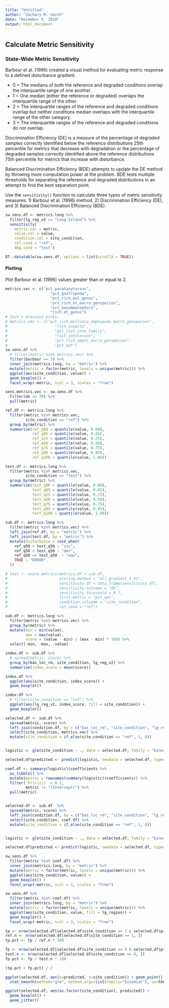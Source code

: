```yaml
---
title: "Untitled"
author: "Zachary M. Smith"
date: "December 5, 2018"
output: html_document
---
```




## Calculate Metric Sensitivity

### State-Wide Metric Sensitivity

Barbour et al. (1996) created a visual method for evaluating metric response to a defined disturbance gradient.

* 0 = The medians of both the reference and degraded conditions overlap the interquartile range of one another.
* 1 = One median (either the reference or degraded) overlaps the interquartile range of the other.
* 2 = The interquartile ranges of the reference and degraded conditions overlap but neither conditions median overlaps with the interquartile range of the other category.
* 3 = The interquartile ranges of the reference and degraded conditions do not overlap.

Discrimination Efficiency (DE) is a measure of the percentage of degraded samples correctly identified below the reference distributions 25th percentile for metrics that decrease with degradation or the percentage of degraded samples correctly identified above the reference distributions 75th percentile for metrics that increase with disturbance.

Balanced Discrimination Efficiency (BDE) attempts to update the DE method by throwing more computation power at the problem. BDE tests multiple thresholds for separating the reference and degraded distributions in an attempt to find the best separation point.

Use the `sensitivity()` function to calculate three types of metric sensitivity measures: 1) Barbour et al. (1996) method, 2) Discrimination Efficiency (DE), and 3) Balanced Discrimination Efficiency (BDE). 
```r
sw.sens.df <- metrics.long %>% 
  filter(lg_reg_v2 == "Long Island") %>%
  sensitivity(
    metric.col = metric,
    value.col = value,
    condition.col = site_condition,
    ref.cond = "ref",
    deg.cond = "test")

DT::datatable(sw.sens.df, options = list(scrollX = TRUE))
```

#### Plotting

Plot Barbour et al. (1996) values greater than or equal to 2.
```r
metrics.vec <- c("pct_paratanytarsus",
                    "pct_gastropoda",
                    "pct_rich_mol_genus",
                    "pct_rich_et_macro_genspecies",
                    "pct_basommatophora",
                    "rich_et_genus")
# Zach's previous picks:
# metrics.vec <- c("pct_rich_mollusca_amphipoda_macro_genspecies",
#                     "rich_insecta",
#                     "pct_rich_cote_family",
#                     "rich_intolerant",
#                     "pct_rich_amphi_macro_genspecies",
#                     "pct_ept")
sw.sens.df %>% 
  # filter(metric %in% metrics.vec) %>% 
  filter(barbour == 3) %>% 
  inner_join(metrics.long, by = "metric") %>% 
  mutate(metric = factor(metric, levels = unique(metric))) %>% 
  ggplot(aes(site_condition, value)) +
  geom_boxplot() +
  facet_wrap(~metric, ncol = 3, scales = "free")
```



```r
sens.metrics.vec <- sw.sens.df %>% 
  filter(de >= 70) %>% 
  pull(metric)

```

```r
ref.df <- metrics.long %>% 
  filter(metric %in% metrics.vec,
         site_condition == "ref") %>% 
  group_by(metric) %>% 
  summarize(ref_q00 = quantile(value, 0.00),
            ref_q05 = quantile(value, 0.05),
            ref_q25 = quantile(value, 0.25),
            ref_q50 = quantile(value, 0.50),
            ref_q75 = quantile(value, 0.75),
            ref_q95 = quantile(value, 0.95),
            ref_q100 = quantile(value, 1.00))

test.df <- metrics.long %>%
  filter(metric %in% metrics.vec,
         site_condition == "test") %>%
  group_by(metric) %>%
  summarize(test_q00 = quantile(value, 0.00),
            test_q05 = quantile(value, 0.05),
            test_q25 = quantile(value, 0.25),
            test_q50 = quantile(value, 0.50),
            test_q75 = quantile(value, 0.75),
            test_q95 = quantile(value, 0.95),
            test_q100 = quantile(value, 1.00))
```

```r
sub.df <- metrics.long %>% 
  filter(metric %in% metrics.vec) %>% 
  left_join(ref.df, by = "metric") %>% 
  left_join(test.df, by = "metric") %>% 
  mutate(disturbance = case_when(
    ref_q50 > test_q50 ~ "inc",
    ref_q50 < test_q50 ~ "dec",
    ref_q50 == test_q50  ~ "equ",
    TRUE ~ "ERROR"
  ))

# test <- score_metrics(metrics.df = sub.df,
#                       scoring.method = "all_gradient_5_95",
#                       sensitivity.df = data.frame(sensitivity.df),
#                       sensitivity.colname = "de",
#                       sensitivity.threshold = 0.7,
#                       first.metric = "pct_ept",
#                       condition.colname = "site_condition",
#                       ref.cond = "ref")
```

```r
sub.df <- metrics.long %>% 
  filter(metric %in% metrics.vec) %>% 
  group_by(metric) %>% 
  mutate(min = min(value),
         max = max(value),
         score = (value - min) / (max - min) * 100) %>% 
  select(-min, -max, -value)

index.df <- sub.df %>% 
  # spread(metric, score) %>% 
  group_by(bas_loc_rm, site_condition, lg_reg_v2) %>% 
  summarise(index_score = mean(score))
```

```r
index.df %>% 
  ggplot(aes(site_condition, index_score)) +
  geom_boxplot() 
```

```r
index.df %>% 
  # filter(site_condition == "ref") %>% 
  ggplot(aes(lg_reg_v2, index_score, fill = site_condition)) +
  geom_boxplot()
```



```r
selected.df <- sub.df %>% 
  spread(metric, score) %>% 
  left_join(condition.df, by = c("bas_loc_rm", "site_condition", "lg_region")) %>% 
  select(site_condition, metrics.vec) %>% 
  mutate(site_condition = if_else(site_condition == "ref", 1, 0))


logistic <- glm(site_condition ~ ., data = selected.df, family = "binomial")

selected.df$predicted <- predict(logistic, newdata = selected.df, type="response")

coef.df <- summary(logistic)$coefficients %>% 
  as_tibble() %>% 
  mutate(metric = rownames(summary(logistic)$coefficients)) %>% 
  filter(`Pr(>|z|)` < 0.1,
         metric != "(Intercept)") %>% 
  pull(metric)


selected.df <- sub.df  %>% 
  spread(metric, score) %>% 
  left_join(condition.df, by = c("bas_loc_rm", "site_condition", "lg_region")) %>% 
  select(site_condition, coef.df) %>% 
  mutate(site_condition = if_else(site_condition == "ref", 1, 0))


logistic <- glm(site_condition ~ ., data = selected.df, family = "binomial")

selected.df$predicted <- predict(logistic, newdata = selected.df, type="response")

```

```r
sw.sens.df %>% 
  filter(metric %in% coef.df) %>% 
  inner_join(metrics.long, by = "metric") %>% 
  mutate(metric = factor(metric, levels = unique(metric))) %>% 
  ggplot(aes(site_condition, value)) +
  geom_boxplot() +
  facet_wrap(~metric, ncol = 3, scales = "free")
```

```r
sw.sens.df %>% 
  filter(metric %in% coef.df) %>% 
  inner_join(metrics.long, by = "metric") %>% 
  mutate(metric = factor(metric, levels = unique(metric))) %>% 
  ggplot(aes(site_condition, value, fill = lg_region)) +
  geom_boxplot() +
  facet_wrap(~metric, ncol = 3, scales = "free")
```

```r
tp <- nrow(selected.df[selected.df$site_condition == 1 & selected.df$predicted >= 0.5, ])
ref.n <- nrow(selected.df[selected.df$site_condition == 1, ])
tp.pct <- tp / ref.n * 100

fp <- nrow(selected.df[selected.df$site_condition == 0 & selected.df$predicted < 0.5, ])
test.n <- nrow(selected.df[selected.df$site_condition == 0, ])
fp.pct <- fp / test.n * 100

(tp.pct + fp.pct) / 2
```

```r
ggplot(selected.df, aes(x=predicted, y=site_condition)) + geom_point() + 
  stat_smooth(method="glm", method.args=list(family="binomial"), se=FALSE) 
```

```r
ggplot(selected.df, aes(as.factor(site_condition), predicted)) +
  geom_boxplot() +
  geom_jitter()
```